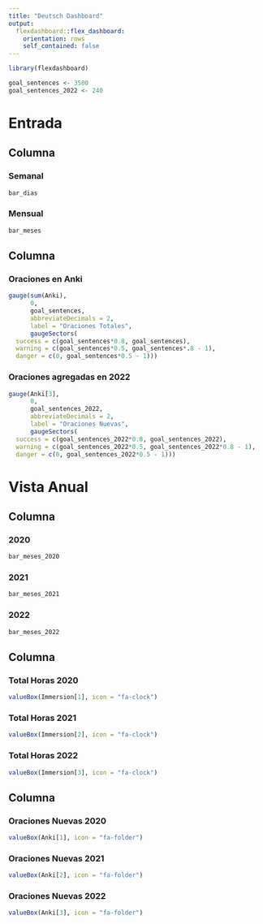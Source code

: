 ```yaml
---
title: "Deutsch Dashboard"
output: 
  flexdashboard::flex_dashboard:
    orientation: rows
    self_contained: false
---
```

<style>                     
.navbar {
  background-color:rgb(255, 140, 0);
  border-color:white;
}
.inner {
  background-color:rgb(255, 140, 0);
  border-color:white;
}

.navbar-brand {
color:white!important;
}
</style>  

```r
library(flexdashboard)

goal_sentences <- 3500
goal_sentences_2022 <- 240
```

# Entrada

## Columna {data-width=600 .tabset}

### Semanal

```r
bar_dias
```

### Mensual

```r
bar_meses
```

## Columna {data-width=400}

### Oraciones en Anki

```r
gauge(sum(Anki),
      0,
      goal_sentences, 
      abbreviateDecimals = 2,
      label = "Oraciones Totales",
      gaugeSectors(
  success = c(goal_sentences*0.8, goal_sentences),
  warning = c(goal_sentences*0.5, goal_sentences*.8 - 1),
  danger = c(0, goal_sentences*0.5 - 1)))
```


### Oraciones agregadas en 2022
```r
gauge(Anki[3],
      0,
      goal_sentences_2022,
      abbreviateDecimals = 2,
      label = "Oraciones Nuevas",
      gaugeSectors(
  success = c(goal_sentences_2022*0.8, goal_sentences_2022),
  warning = c(goal_sentences_2022*0.5, goal_sentences_2022*0.8 - 1),
  danger = c(0, goal_sentences_2022*0.5 - 1)))
```

# Vista Anual

## Columna {data-height=850 .tabset}

### 2020
```r
bar_meses_2020
```

### 2021
```r
bar_meses_2021
```

### 2022
```r
bar_meses_2022
```

## Columna {data-height=100}

### Total Horas 2020
```r
valueBox(Immersion[1], icon = "fa-clock")
```

### Total Horas 2021
```r
valueBox(Immersion[2], icon = "fa-clock")
```

### Total Horas 2022
```r
valueBox(Immersion[3], icon = "fa-clock")
```

## Columna {data-height=100}

### Oraciones Nuevas 2020
```r
valueBox(Anki[1], icon = "fa-folder")
```

### Oraciones Nuevas 2021
```r
valueBox(Anki[2], icon = "fa-folder")
```

### Oraciones Nuevas 2022
```r
valueBox(Anki[3], icon = "fa-folder")
```
